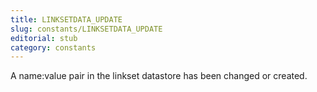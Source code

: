 ```yaml
---
title: LINKSETDATA_UPDATE
slug: constants/LINKSETDATA_UPDATE
editorial: stub
category: constants
---
```


<LSLConstant
	name="LINKSETDATA_UPDATE"
	type="integer"
	value="1"
/>

A name:value pair in the linkset datastore has been changed or created.
